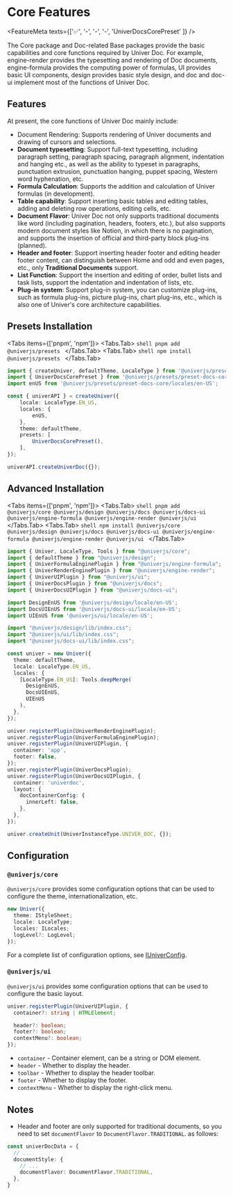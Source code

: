 
# Core Features

<FeatureMeta texts={['✅', '-', '-', '-', 'UniverDocsCorePreset' ]} />

The Core package and Doc-related Base packages provide the basic capabilities and core functions required by Univer Doc. For example, engine-render provides the typesetting and rendering of Doc documents, engine-formula provides the computing power of formulas, UI provides basic UI components, design provides basic style design, and doc and doc-ui implement most of the functions of Univer Doc.

## Features

At present, the core functions of Univer Doc mainly include:

- Document Rendering: Supports rendering of Univer documents and drawing of cursors and selections.
- **Document typesetting**: Support full-text typesetting, including paragraph setting, paragraph spacing, paragraph alignment, indentation and hanging etc., as well as the ability to typeset in paragraphs, punctuation extrusion, punctuation hanging, puppet spacing, Western word hyphenation, etc.
- **Formula Calculation**: Supports the addition and calculation of Univer formulas (in development).
- **Table capability**: Support inserting basic tables and editing tables, adding and deleting row operations, editing cells, etc.
- **Document Flavor**: Univer Doc not only supports traditional documents like word (including pagination, headers, footers, etc.), but also supports modern document styles like Notion, in which there is no pagination, and supports the insertion of official and third-party block plug-ins (planned).
- **Header and footer**: Support inserting header footer and editing header footer content, can distinguish between Home and odd and even pages, etc., only **Traditional Documents** support.
- **List Function**: Support the insertion and editing of order, bullet lists and task lists, support the indentation and indentation of lists, etc.
- **Plug-in system**: Support plug-in system, you can customize plug-ins, such as formula plug-ins, picture plug-ins, chart plug-ins, etc., which is also one of Univer's core architecture capabilities.

## Presets Installation

<Tabs items={['pnpm', 'npm']}>
  <Tabs.Tab>
    ```shell
    pnpm add @univerjs/presets
    ```
  </Tabs.Tab>
  <Tabs.Tab>
    ```shell
    npm install @univerjs/presets
    ```
  </Tabs.Tab>
</Tabs>

```typescript
import { createUniver, defaultTheme, LocaleType } from '@univerjs/presets';
import { UniverDocsCorePreset } from '@univerjs/presets/preset-docs-core';
import enUS from '@univerjs/presets/preset-docs-core/locales/en-US';

const { univerAPI } = createUniver({
    locale: LocaleType.EN_US,
    locales: {
        enUS,
    },
    theme: defaultTheme,
    presets: [
        UniverDocsCorePreset(),
    ],
});

univerAPI.createUniverDoc({});
```

## Advanced Installation

<Tabs items={['pnpm', 'npm']}>
  <Tabs.Tab>
    ```shell
    pnpm add @univerjs/core @univerjs/design @univerjs/docs @univerjs/docs-ui @univerjs/engine-formula @univerjs/engine-render @univerjs/ui
    ```
  </Tabs.Tab>
  <Tabs.Tab>
    ```shell
    npm install @univerjs/core @univerjs/design @univerjs/docs @univerjs/docs-ui @univerjs/engine-formula @univerjs/engine-render @univerjs/ui
    ```
  </Tabs.Tab>
</Tabs>

```typescript
import { Univer, LocaleType, Tools } from "@univerjs/core";
import { defaultTheme } from "@univerjs/design";
import { UniverFormulaEnginePlugin } from "@univerjs/engine-formula";
import { UniverRenderEnginePlugin } from "@univerjs/engine-render";
import { UniverUIPlugin } from "@univerjs/ui";
import { UniverDocsPlugin } from "@univerjs/docs";
import { UniverDocsUIPlugin } from "@univerjs/docs-ui";

import DesignEnUS from '@univerjs/design/locale/en-US';
import DocsUIEnUS from '@univerjs/docs-ui/locale/en-US';
import UIEnUS from '@univerjs/ui/locale/en-US';

import "@univerjs/design/lib/index.css";
import "@univerjs/ui/lib/index.css";
import "@univerjs/docs-ui/lib/index.css";

const univer = new Univer({
  theme: defaultTheme,
  locale: LocaleType.EN_US,
  locales: {
    [LocaleType.EN_US]: Tools.deepMerge(
      DesignEnUS,
      DocsUIEnUS,
      UIEnUS
    ),
  },
});

univer.registerPlugin(UniverRenderEnginePlugin);
univer.registerPlugin(UniverFormulaEnginePlugin);
univer.registerPlugin(UniverUIPlugin, {
  container: 'app',
  footer: false,
});
univer.registerPlugin(UniverDocsPlugin);
univer.registerPlugin(UniverDocsUIPlugin, {
  container: 'univerdoc',
  layout: {
    docContainerConfig: {
      innerLeft: false,
    },
  },
});

univer.createUnit(UniverInstanceType.UNIVER_DOC, {});
```

## Configuration

### `@univerjs/core`

`@univerjs/core` provides some configuration options that can be used to configure the theme, internationalization, etc.

```typescript
new Univer({
  theme: IStyleSheet;
  locale: LocaleType;
  locales: ILocales;
  logLevel?: LogLevel;
});
```

For a complete list of configuration options, see [IUniverConfig](https://github.com/dream-num/univer/blob/dev/packages/core/src/univer.ts#L57-L63).

### `@univerjs/ui`

`@univerjs/ui` provides some configuration options that can be used to configure the basic layout.

```typescript
univer.registerPlugin(UniverUIPlugin, {
  container?: string | HTMLElement;

  header?: boolean;
  footer?: boolean;
  contextMenu?: boolean;
});
```

* `container` - Container element, can be a string or DOM element.
* `header` - Whether to display the header.
* `toolbar` - Whether to display the header toolbar. <VersionBadge version="0.2.0+" />
* `footer` - Whether to display the footer.
* `contextMenu` - Whether to display the right-click menu.

## Notes

- Header and footer are only supported for traditional documents, so you need to set `documentFlavor` to `DocumentFlavor.TRADITIONAL`. as follows:

```typescript
const univerDocData = {
  // ...
  documentStyle: {
    // ...
    documentFlavor: DocumentFlavor.TRADITIONAL,
  },
}
```